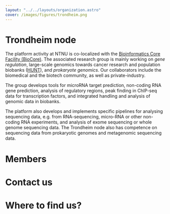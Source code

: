 ```yaml
---
layout: "../../layouts/organization.astro"
cover: /images/figures/trondheim.png
---
```



# Trondheim node

The platform activity at NTNU is co-localized with the [Bioinformatics Core Facility (BioCore)](https://www.ntnu.edu/mh/biocore). The associated research group is mainly working on _gene regulation_, large-scale genomics towards cancer research and population biobanks ([HUNT](https://about.hdc.ntnu.no/)), and _prokaryote genomics_. Our collaborators include the biomedical and the biotech community, as well as private-industry.

The group develops tools for microRNA target prediction, non-coding RNA gene prediction, analysis of regulatory regions, peak finding in ChIP-seq data for transcription factors, and integrated handling and analysis of genomic data in biobanks.

The platform also develops and implements specific pipelines for analysing sequencing data, e.g. from RNA-sequencing, micro-RNA or other non-coding RNA experiments, and analysis of exome sequencing or whole genome sequencing data. The Trondheim node also has competence on sequencing data from prokaryotic genomes and metagenomic sequencing data.

# Members

<People org="ntnu" layout="two-col" hideOrg/>

# Contact us

# Where to find us?

<MapComponent
    lat={63.4195386}
    lng={10.3910016}
    address="Erling Skjalgsons gate 1, 7491 Trondheim"
/>
